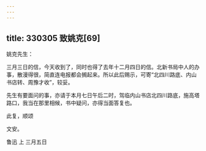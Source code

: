 ```yaml
---
---
---
```

title: 330305 致姚克[69]
---




姚克先生：

三月三日的信，今天收到了，同时也得了去年十二月四日的信。北新书局中人的办事，散漫得很，简直连电报都会搁起来。所以此后赐示，可寄“北四川路底、内山书店转、周豫才收”，较妥。

先生有要面问的事，亦请于本月七日午后二时，驾临内山书店北四川路底，施高塔路口，我当在那里相候，书中疑问，亦得当面答复也。

此复，顺颂

文安。

鲁迅 上 三月五日